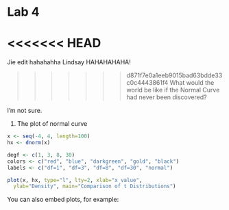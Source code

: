 Lab 4
========================================================

<<<<<<< HEAD
=======

Jie edit hahahahha
Lindsay HAHAHAHAHA!

>>>>>>> d871f7e0a1eeb9015bad63bdde33c0c4443861f4
What would the world be like if the Normal Curve <br> 
had never been discovered?

I'm not sure.

1. The plot of normal curve
```r
x <- seq(-4, 4, length=100)
hx <- dnorm(x)

degf <- c(1, 3, 8, 30)
colors <- c("red", "blue", "darkgreen", "gold", "black")
labels <- c("df=1", "df=3", "df=8", "df=30", "normal")

plot(x, hx, type="l", lty=2, xlab="x value",
  ylab="Density", main="Comparison of t Distributions")
```

You can also embed plots, for example:

```r

```



